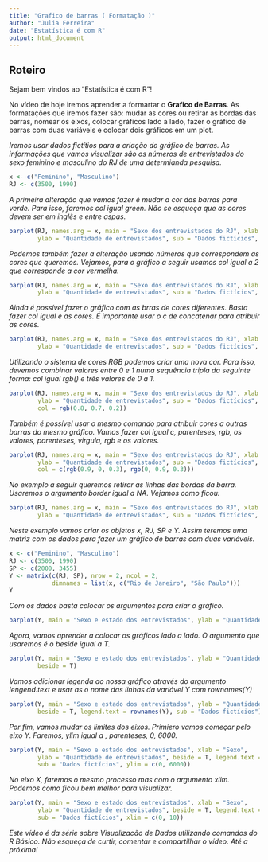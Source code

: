 ---
title: "Grafico de barras ( Formatação )"
author: "Julia Ferreira"
date: "Estatística é com R"
output: html_document
---

## Roteiro

Sejam bem vindos ao "Estatística é com R"! 

No vídeo de hoje iremos aprender a formartar o **Grafico de Barras**. As formatações que iremos fazer são: mudar as cores ou retirar as bordas das barras, nomear os eixos, colocar gráficos lado a lado, fazer o gráfico de barras com duas variáveis e colocar dois gráficos em um plot.

*Iremos usar dados fictítios para a criação do gráfico de barras. As informações que vamos visualizar são os números de entrevistados do sexo feminino e masculino do RJ de uma determianda pesquisa.*

```{r Exemplo}
x <- c("Feminino", "Masculino")
RJ <- c(3500, 1990)
```

*A primeira alteração que vamos fazer é mudar a cor das barras para verde. Para isso, faremos col igual green. Não se esqueça que as cores devem ser em inglês e entre aspas.*

```{r Bar01}
barplot(RJ, names.arg = x, main = "Sexo dos entrevistados do RJ", xlab = "Sexo", 
        ylab = "Quantidade de entrevistados", sub = "Dados fictícios", col = "green")
```

*Podemos também fazer a alteração usando números que correspondem as cores que queremos. Vejamos, para o gráfico a seguir usamos col igual a 2 que corresponde a cor vermelha.*

```{r Bar02}
barplot(RJ, names.arg = x, main = "Sexo dos entrevistados do RJ", xlab = "Sexo", 
        ylab = "Quantidade de entrevistados", sub = "Dados fictícios", col = 2)
```

*Ainda é possível fazer o gráfico com as brras de cores diferentes. Basta fazer col igual e as cores. É importante usar o c de concatenar para atribuir as cores.*

```{r Bar03}
barplot(RJ, names.arg = x, main = "Sexo dos entrevistados do RJ", xlab = "Sexo", 
        ylab = "Quantidade de entrevistados", sub = "Dados fictícios", col = c(10, 20))
```

*Utilizando o sistema de cores RGB podemos criar uma nova cor. Para isso, devemos combinar valores entre 0 e 1 numa sequência tripla da seguinte forma: col igual rgb() e três valores de 0 a 1.*

```{r Bar04}
barplot(RJ, names.arg = x, main = "Sexo dos entrevistados do RJ", xlab = "Sexo", 
        ylab = "Quantidade de entrevistados", sub = "Dados fictícios",
        col = rgb(0.8, 0.7, 0.2))
```

*Também é possível usar o mesmo comando para atribuir cores a outras barras do mesmo gráfico. Vamos fazer col igual c, parenteses, rgb, os valores, parenteses, virgula, rgb e os valores.*

```{r Bar05}
barplot(RJ, names.arg = x, main = "Sexo dos entrevistados do RJ", xlab = "Sexo", 
        ylab = "Quantidade de entrevistados", sub = "Dados fictícios",
        col = c(rgb(0.9, 0, 0.3), rgb(0, 0.9, 0.3)))
```

*No exemplo a seguir queremos retirar as linhas das bordas da barra. Usaremos o argumento border igual a NA. Vejamos como ficou:*

```{r Bar06}
barplot(RJ, names.arg = x, main = "Sexo dos entrevistados do RJ", xlab = "Sexo", 
        ylab = "Quantidade de entrevistados", sub = "Dados fictícios", border = NA)
```

*Neste exemplo vamos criar os objetos x, RJ, SP e Y. Assim teremos uma matriz com os dados para fazer um gráfico de barras com duas variáveis.*

```{r Bar07}
x <- c("Feminino", "Masculino")
RJ <- c(3500, 1990)
SP <- c(2000, 3455)
Y <- matrix(c(RJ, SP), nrow = 2, ncol = 2, 
            dimnames = list(x, c("Rio de Janeiro", "São Paulo")))
Y
```

*Com os dados basta colocar os argumentos para criar o gráfico.*

```{r Bar08}
barplot(Y, main = "Sexo e estado dos entrevistados", ylab = "Quantidade de entrevistados")
```

*Agora, vamos aprender a colocar os gráficos lado a lado. O argumento que usaremos é o beside igual a T.*

```{r Bar09}
barplot(Y, main = "Sexo e estado dos entrevistados", ylab = "Quantidade de entrevistados", 
        beside = T)
```

*Vamos adicionar legenda ao nossa gráfico através do argumento lengend.text e usar as o nome das linhas da variável Y com rownames(Y)*

```{r Bar10}
barplot(Y, main = "Sexo e estado dos entrevistados", ylab = "Quantidade de entrevistados", 
        beside = T, legend.text = rownames(Y), sub = "Dados fictícios")
```

*Por fim, vamos mudar os limites dos eixos. Primiero vamos começar pelo eixo Y. Faremos, ylim igual a , parenteses, 0, 6000.*

```{r Bar11}
barplot(Y, main = "Sexo e estado dos entrevistados", xlab = "Sexo", 
        ylab = "Quantidade de entrevistados", beside = T, legend.text = rownames(Y),
        sub = "Dados fictícios", ylim = c(0, 6000))
```

*No eixo X, faremos o mesmo processo mas com o argumento xlim. Podemos como ficou bem melhor para visualizar.*

```{r Bar12}
barplot(Y, main = "Sexo e estado dos entrevistados", xlab = "Sexo", 
        ylab = "Quantidade de entrevistados", beside = T, legend.text = rownames(Y),
        sub = "Dados fictícios", xlim = c(0, 10))
```


*Este vídeo é da série sobre Visualizacão de Dados utilizando comandos do R Básico. Não esqueça de curtir, comentar e compartilhar o vídeo. Até a próxima!*